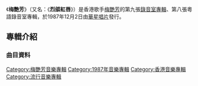 {{Infobox album
|  Name        = 梅艷芳
|  Type        = [[專輯|專輯]]
|  Artist      = [[梅艷芳|梅艷芳]]
|  Cover       = 
|  Released    = 1987年12月2日
|  Recorded    = 1987年9月
|  Genre       = [[粵語流行音樂|粵語流行音樂]]
|  Length      = 
|  Label       = [[華星唱片|華星唱片]]
|  Number      =
|  Producer    = [[黎小田|黎小田]]
|  Last album  = [[梅艷芳_(1987年5月專輯)|梅艷芳]] <br />(1987)
|  This album  = '''梅艷芳''' <br />(1987)
|  Next album  = [[夢裡共醉|夢裡共醉]] <br />(1988)
}}

《'''梅艷芳'''》（又名：《'''烈燄紅唇'''》）是香港歌手[[梅艷芳|梅艷芳]]的第九張[[錄音室專輯|錄音室專輯]]、第八張粵語錄音室專輯，於1987年12月2日由[[華星唱片|華星唱片]]發行。

==專輯介紹==
===曲目資料===
{{Tracklist
| collapsed = 
| headline = 
| font_size = 
| total_length = 
| all_writing = 
| all_music = 
| all_lyrics = 
| all_arranger = 
| all_producer = [[黎小田|黎小田]]
| all_except =
| extra_column =
| title1 = 烈燄紅唇
| note1 = 電影《[[精裝追女仔2|精裝追女仔2]]》主题曲
| longnote1 = 國語版本為《烈焰紅唇》
| music1 = [[倫永亮|倫永亮]]
| lyrics1 = [[潘偉源|潘偉源]]
| arranger1 = 倫永亮
| producer1 = 
| extra1 = 
| length1 = 
| title2 = 傷心教堂
| note2 = 
| longnote2 = 改編自Ann Lewis的歌曲《Four Seasons》
| music2 = [[氏木毅|氏木毅]]
| lyrics2 = [[俞琤|俞琤]]<br>[[陳少琪|陳少琪]]
| arranger2 = [[蘇德華|蘇德華]]
| producer2 = 
| extra2 = 
| length2 = 
| title3 = 她的前半生
| note3 = 
| longnote3 = 
| music3 = [[藍戰士|蘇德華]]
| lyrics3 = [[潘源良|潘源良]]
| arranger3 = 蘇德華
| producer3 = 
| extra3 = 
| length3 = 
| title4 = 魅力在天橋
| note4 = 
| longnote4 = 
| music4 = 倫永亮
| lyrics4 = 潘偉源
| arranger4 = 倫永亮
| producer4 = 
| extra4 = 
| length4 = 
| title5 = 孤單
| note5 = 
| longnote5 = 
| music5 = 倫永亮
| lyrics5 = [[梁美薇|小美]]
| arranger5 = 倫永亮
| producer5 = 
| extra5 = 
| length5 = 
| title6 = 暫停厭倦
| note6 = 
| longnote6 = 改編自[[秋山絵美|秋山絵美]]的歌曲《太陽のアラベスク》
| music6 = [[井上大輔|井上大輔]]
| lyrics6 = [[林夕|林夕]]
| arranger6 = [[黎學斌|黎學斌]]
| producer6 = 
| extra6 = 
| length6 = 
| title7 = 回復真我
| note7 = 
| longnote7 = 
| music7 = 黎小田
| lyrics7 = [[黎彼得|黎彼得]]
| arranger7 = 黎小田
| producer7 = 
| extra7 = 
| length7 = 
| title8 = 假如我是男人
| note8 = 電影《[[花心夢裡人|花心夢裡人]]》插曲
| longnote8 = 
| music8 = 黎小田
| lyrics8 = [[林振強|林振強]]
| arranger8 = 黎小田
| producer8 = 
| extra8 = 
| length8 = 
| title9 = 我肯
| note9 = [[許志安|許志安]]合唱 電影《[[花心夢裡人|花心夢裡人]]》插曲
| longnote9 = 
| music9 = [[黃良昇|黃良昇]]
| lyrics9 = [[林敏聰|林敏聰]]
| arranger9 = [[黃良昇|黃良昇]]
| producer9 = 
| extra9 = 
| length9 = 
| title10 = 尋愛
| note10 = 
| longnote10 = 國語版本為《找愛的人》<br>改編自[[竹內瑪莉亞|竹內瑪莉亞]]歌曲《Plastic Love》<br>同曲為[[蔡一傑|蔡一傑]]的《獨行派對》
| music10 = [[竹內瑪利亞|竹內瑪利亞]]
| lyrics10 = [[陳少琪|陳少琪]]
| arranger10 = [[趙增熹|趙增熹]]
| producer10 = 
| extra10 = 
| length10 = 
| title11 = [[胭脂扣_(歌曲)|胭脂扣]]
| note11 = [[胭脂扣|同名電影]]主題曲
| longnote11 = 國語版本為《胭脂扣》
| music11 = 黎小田
| lyrics11 = [[鄧景生|鄧景生]]
| arranger11 = 黎小田
| producer11 = 
| extra11 = 
| length11 = 
| title12 = 最後一次
| note12 = 
| longnote12 = 
| music12 = [[譚詠麟|譚詠麟]]
| lyrics12 = 林振強
| arranger12 = [[盧東尼|盧東尼]]
| producer12 = 
| extra12 = 
| length12 = 
}}

<!-- ==發行版本== -->
<!-- ==音樂錄影帶== -->
<!-- ==製作團隊== -->
<!-- ==成績== -->
<!-- ==參考資料== -->
<!-- ==外部連結== -->

{{梅艷芳}}

[[Category:梅艷芳音樂專輯|Category:梅艷芳音樂專輯]]
[[Category:1987年音樂專輯|Category:1987年音樂專輯]]
[[Category:香港音樂專輯|Category:香港音樂專輯]]
[[Category:流行音樂專輯|Category:流行音樂專輯]]
